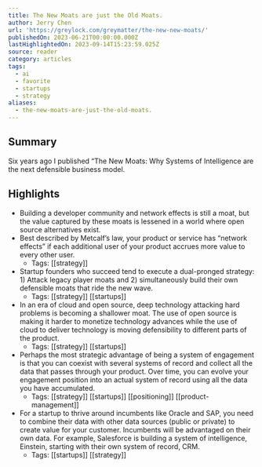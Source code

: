 ```yaml
---
title: The New Moats are just the Old Moats.
author: Jerry Chen
url: 'https://greylock.com/greymatter/the-new-new-moats/'
publishedOn: 2023-06-21T00:00:00.000Z
lastHighlightedOn: 2023-09-14T15:23:59.025Z
source: reader
category: articles
tags:
  - ai
  - favorite
  - startups
  - strategy
aliases:
  - the-new-moats-are-just-the-old-moats.
---
```

## Summary

Six years ago I published “The New Moats: Why Systems of Intelligence are the next defensible business model.

## Highlights
- Building a developer community and network effects is still a moat, but the value captured by these moats is lessened in a world where open source alternatives exist.
- Best described by Metcalf’s law, your product or service has “network effects” if each additional user of your product accrues more value to every other user.
    - Tags: [[strategy]] 
- Startup founders who succeed tend to execute a dual-pronged strategy: 1) Attack legacy player moats and 2) simultaneously build their own defensible moats that ride the new wave.
    - Tags: [[strategy]] [[startups]] 
- In an era of cloud and open source, deep technology attacking hard problems is becoming a shallower moat. The use of open source is making it harder to monetize technology advances while the use of cloud to deliver technology is moving defensibility to different parts of the product.
    - Tags: [[strategy]] [[startups]] 
- Perhaps the most strategic advantage of being a system of engagement is that you can coexist with several systems of record and collect all the data that passes through your product. Over time, you can evolve your engagement position into an actual system of record using all the data you have accumulated.
    - Tags: [[strategy]] [[startups]] [[positioning]] [[product-management]] 
- For a startup to thrive around incumbents like Oracle and SAP, you need to combine their data with other data sources (public or private) to create value for your customer. Incumbents will be advantaged on their own data. For example, Salesforce is building a system of intelligence, Einstein, starting with their own system of record, CRM.
    - Tags: [[startups]] [[strategy]]
